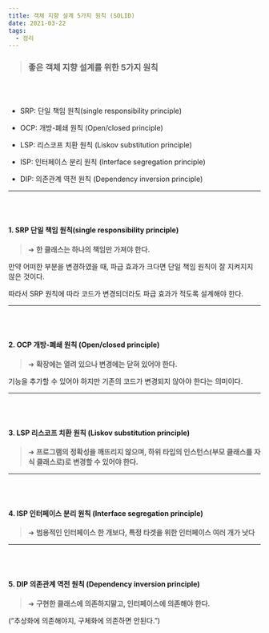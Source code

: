 ```yaml
---
title: 객체 지향 설계 5가지 원칙 (SOLID)
date: 2021-03-22
tags:
  - 정리
---
```


> ### 좋은 객체 지향 설계를 위한 5가지 원칙
<br></br>

- SRP: 단일 책임 원칙(single responsibility principle)

-  OCP: 개방-폐쇄 원칙 (Open/closed principle)

- LSP: 리스코프 치환 원칙 (Liskov substitution principle)

- ISP: 인터페이스 분리 원칙 (Interface segregation principle)

- DIP: 의존관계 역전 원칙 (Dependency inversion principle)
<hr></hr>
<br></br>

#### 1. SRP 단일 책임 원칙(single responsibility principle)
> ➜ <b> 한 클래스는 하나의 책임만 가져야 한다. </b>

만약 어떠한 부분을 변경하였을 때, 파급 효과가 크다면 단일 책임 원칙이 잘 지켜지지 않은 것이다. 

따라서 SRP 원칙에 따라 코드가 변경되더라도 파급 효과가 적도록 설계해야 한다.  
<hr></hr>
<br></br>

#### 2. OCP 개방-폐쇄 원칙 (Open/closed principle)
> ➜ <b> 확장에는 열려 있으나 변경에는 닫혀 있어야 한다. </b>
    
기능을 추가할 수 있어야 하지만 기존의 코드가 변경되지 않아야 한다는 의미이다.
<hr></hr>
<br></br>

#### 3. LSP 리스코프 치환 원칙 (Liskov substitution principle)
> ➜ <b> 프로그램의 정확성을 깨뜨리지 않으며, 하위 타입의 인스턴스(부모 클래스를 자식 클래스로)로 변경할 수 있어야 한다. </b>

<hr></hr>
<br></br>

#### 4. ISP 인터페이스 분리 원칙 (Interface segregation principle)
> ➜  <b> 범용적인 인터페이스 한 개보다, 특정 타겟을 위한 인터페이스 여러 개가 낫다 </b>

<hr></hr>
<br></br>

#### 5. DIP 의존관계 역전 원칙 (Dependency inversion principle)
> ➜  <b> 구현한 클래스에 의존하지말고, 인터페이스에 의존해야 한다.  </b>

(“추상화에 의존해야지, 구체화에 의존하면 안된다.”)
